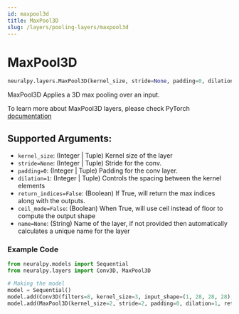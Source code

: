 ```yaml
---
id: maxpool3d
title: MaxPool3D
slug: /layers/pooling-layers/maxpool3d
---
```


# MaxPool3D

```python
neuralpy.layers.MaxPool3D(kernel_size, stride=None, padding=0, dilation=1, return_indices=False, ceil_mode=False, name=None)
```

MaxPool3D Applies a 3D max pooling over an input.

To learn more about MaxPool3D layers, please check PyTorch [documentation](https://pytorch.org/docs/stable/nn.html#maxpool3d)

## Supported Arguments:

  - `kernel_size`: (Integer | Tuple) Kernel size of the layer
  - `stride=None`: (Integer | Tuple) Stride for the conv.
  - `padding=0`: (Integer | Tuple) Padding for the conv layer.
  - `dilation=1`: (Integer | Tuple) Controls the spacing between the kernel elements
  - `return_indices=False`: (Boolean) If True, will return the max indices along with the outputs.
  - `ceil_mode=False`: (Boolean) When True, will use ceil instead of floor to compute the output shape
  - `name=None`: (String) Name of the layer, if not provided then automatically calculates a unique name for the layer

### Example Code

```python
from neuralpy.models import Sequential
from neuralpy.layers import Conv3D, MaxPool3D

# Making the model
model = Sequential()
model.add(Conv3D(filters=8, kernel_size=3, input_shape=(1, 28, 28, 28), stride=1, name="first cnn"))
model.add(MaxPool3D(kernel_size=2, stride=2, padding=0, dilation=1, return_indices=False, ceil_mode=False, name="Pool Layer"))
```